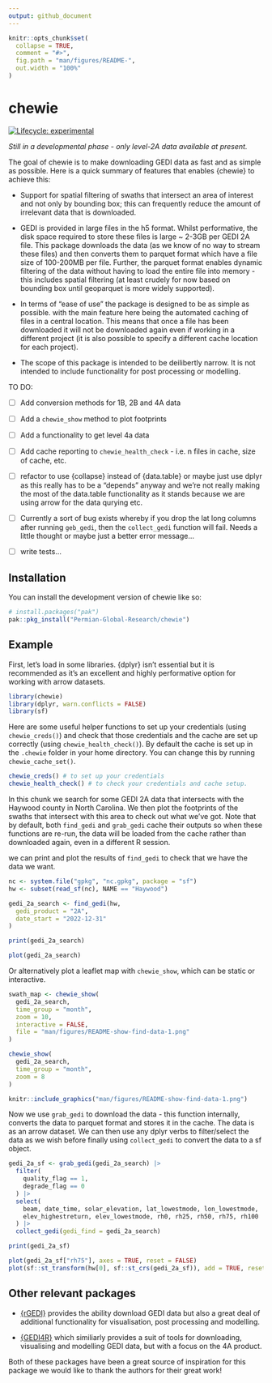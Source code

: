 ```yaml
---
output: github_document
---
```


<!-- README.md is generated from README.Rmd. Please edit that file -->

```r
knitr::opts_chunk$set(
  collapse = TRUE,
  comment = "#>",
  fig.path = "man/figures/README-",
  out.width = "100%"
)
```

# chewie

<!-- badges: start -->
[![Lifecycle: experimental](https://img.shields.io/badge/lifecycle-experimental-orange.svg)](https://lifecycle.r-lib.org/articles/stages.html#experimental)
<!-- badges: end -->

  *Still in a developmental phase - only level-2A data available at present.*

The goal of chewie is to make downloading GEDI data as fast and as simple as 
possible. Here is a quick summary of features that enables {chewie} to achieve 
this:

-  Support for spatial filtering of swaths that intersect an area of interest 
and not only by bounding box; this can frequently reduce the amount of 
irrelevant data that is downloaded.

- GEDI is provided in large files in the h5 format. Whilst performative, the 
disk space required to store these files is large ~ 2-3GB per GEDI 2A file. 
This package downloads the data (as we know of no way to stream these files) and 
then converts them to parquet format which have a file size of  100-200MB per
file. Further, the parquet format enables dynamic filtering of the data without
having to load the entire file into memory - this includes spatial filtering 
(at least crudely for now based on bounding box until geoparquet is more widely
supported).

- In terms of "ease of use" the package is designed to be as simple as possible.
with the main feature here being the automated caching of files in a central 
location. This means that once a file has been downloaded it will not be
downloaded again even if working in a different project (it is also possible to
specify a different cache location for each project). 

- The scope of this package is intended to be deilibertly narrow. It is not 
intended to include functionality for post processing or modelling.


TO DO:

- [ ] Add conversion methods for 1B, 2B and 4A data

- [ ] Add a `chewie_show` method to plot footprints

- [ ] Add a functionality to get level 4a data
  
- [ ] Add cache reporting to `chewie_health_check` - i.e. n files in cache, 
size of cache, etc.

- [ ] refactor to use {collapse} instead of {data.table} or maybe just use dplyr
as this really has to be a "depends" anyway and we're not really making the most
of the data.table functionality as it stands because we are using arrow for the
data qurying etc. 

- [ ] Currently a sort of bug exists whereby if you drop the lat long columns
after running  `geb_gedi`, then the `collect_gedi` function will fail. Needs a
little thought or maybe just a better error message...

- [ ] write tests...


## Installation

You can install the development version of chewie like so:

```r
# install.packages("pak")
pak::pkg_install("Permian-Global-Research/chewie")
```

## Example

First, let's load in some libraries. {dplyr} isn't essential but it is 
recommended as it's an excellent and highly performative option for working with 
arrow datasets.

```r
library(chewie)
library(dplyr, warn.conflicts = FALSE)
library(sf)
```

Here are some useful helper functions to set up your credentials (using 
`chewie_creds()`) and check that those credentials and the cache are set up 
correctly (using `chewie_health_check()`). By default the cache is set up in the 
`.chewie` folder in your home directory. You can change this by running 
`chewie_cache_set()`.

```r
chewie_creds() # to set up your credentials
chewie_health_check() # to check your credentials and cache setup.
```

In this chunk we search for some GEDI 2A data that intersects with the Haywood
county in North Carolina. We then plot the footprints of the swaths that
intersect with this area to check out what we've got. Note that by default,
both `find_gedi` and `grab_gedi` cache their outputs so when these functions are
re-run, the data will be loaded from the cache rather than downloaded again, 
even in a different R session.

we can print and plot the results of `find_gedi` to check that we have the data
we want.

```r
nc <- system.file("gpkg", "nc.gpkg", package = "sf")
hw <- subset(read_sf(nc), NAME == "Haywood")

gedi_2a_search <- find_gedi(hw,
  gedi_product = "2A",
  date_start = "2022-12-31"
)

print(gedi_2a_search)

plot(gedi_2a_search)
```

Or alternatively plot a leaflet map with `chewie_show`, which can be static or 
interactive.
```r
swath_map <- chewie_show(
  gedi_2a_search,
  time_group = "month",
  zoom = 10,
  interactive = FALSE,
  file = "man/figures/README-show-find-data-1.png"
)
```
```r
chewie_show(
  gedi_2a_search,
  time_group = "month",
  zoom = 8
)
```
```r
knitr::include_graphics("man/figures/README-show-find-data-1.png")
```

Now we use `grab_gedi` to download the data - this function internally, converts
the data to parquet format and stores it in the cache. The data is as an arrow
dataset. We can then use any dplyr verbs to filter/select the data as we wish 
before finally using `collect_gedi` to convert the data to a sf object. 
```r
gedi_2a_sf <- grab_gedi(gedi_2a_search) |>
  filter(
    quality_flag == 1,
    degrade_flag == 0
  ) |>
  select(
    beam, date_time, solar_elevation, lat_lowestmode, lon_lowestmode,
    elev_highestreturn, elev_lowestmode, rh0, rh25, rh50, rh75, rh100
  ) |>
  collect_gedi(gedi_find = gedi_2a_search)

print(gedi_2a_sf)

plot(gedi_2a_sf["rh75"], axes = TRUE, reset = FALSE)
plot(sf::st_transform(hw[0], sf::st_crs(gedi_2a_sf)), add = TRUE, reset = FALSE)
```


## Other relevant packages
- [{rGEDI}](https://github.com/carlos-alberto-silva/rGEDI) provides the ability
download GEDI data but also a great deal of additional functionality for 
visualisation, post processing and modelling.

- [{GEDI4R}](https://github.com/VangiElia/GEDI4R) which similiarly provides a 
suit of tools for downloading, visualising and modelling GEDI data, but with a
focus on the 4A product.

Both of these packages have been a great source of inspiration for this package
we would like to thank the authors for their great work! 